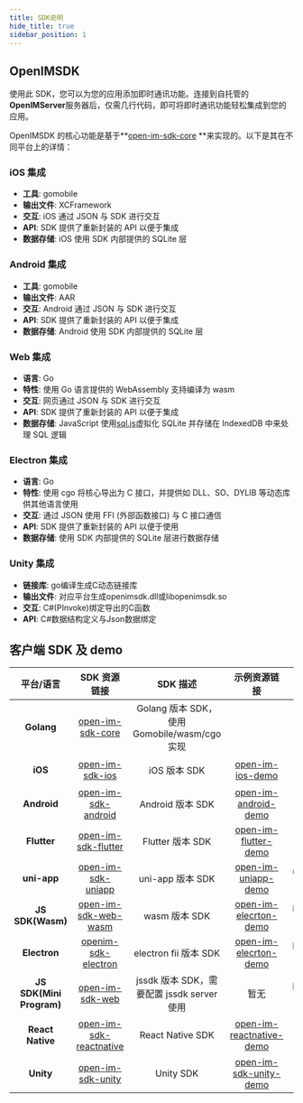 ```yaml
---
title: SDK说明
hide_title: true
sidebar_position: 1
---
```


## OpenIMSDK

使用此 SDK，您可以为您的应用添加即时通讯功能。连接到自托管的**OpenIMServer**服务器后，仅需几行代码，即可将即时通讯功能轻松集成到您的应用。

OpenIMSDK 的核心功能是基于**[open-im-sdk-core](https://github.com/openimsdk/openim-sdk-core) **来实现的。以下是其在不同平台上的详情：

### iOS 集成

- **工具**: gomobile
- **输出文件**: XCFramework
- **交互**: iOS 通过 JSON 与 SDK 进行交互
- **API**: SDK 提供了重新封装的 API 以便于集成
- **数据存储**: iOS 使用 SDK 内部提供的 SQLite 层

### Android 集成

- **工具**: gomobile
- **输出文件**: AAR
- **交互**: Android 通过 JSON 与 SDK 进行交互
- **API**: SDK 提供了重新封装的 API 以便于集成
- **数据存储**: Android 使用 SDK 内部提供的 SQLite 层

### Web 集成

- **语言**: Go
- **特性**: 使用 Go 语言提供的 WebAssembly 支持编译为 wasm
- **交互**: 网页通过 JSON 与 SDK 进行交互
- **API**: SDK 提供了重新封装的 API 以便于集成
- **数据存储**: JavaScript 使用[sql.js](https://sql.js.org/)虚拟化 SQLite 并存储在 IndexedDB 中来处理 SQL 逻辑

### Electron 集成

- **语言**: Go
- **特性**: 使用 cgo 将核心导出为 C 接口，并提供如 DLL、SO、DYLIB 等动态库供其他语言使用
- **交互**: 通过 JSON 使用 FFI (外部函数接口) 与 C 接口通信
- **API**: SDK 提供了重新封装的 API 以便于使用
- **数据存储**: 使用 SDK 内部提供的 SQLite 层进行数据存储

### Unity 集成

- **链接库**: go编译生成C动态链接库
- **输出文件**: 对应平台生成openimsdk.dll或libopenimsdk.so
- **交互**: C#(PInvoke)绑定导出的C函数
- **API**: C#数据结构定义与Json数据绑定

## 客户端 SDK 及 demo

|        平台/语言         |                                  SDK 资源链接                                   |                   SDK 描述                   |                                   示例资源链接                                   |       描述        |
| :----------------------: | :-----------------------------------------------------------------------------: | :------------------------------------------: | :------------------------------------------------------------------------------: | :---------------: |
|        **Golang**        |        [open-im-sdk-core](https://github.com/openimsdk/openim-sdk-core)        | Golang 版本 SDK，使用 Gomobile/wasm/cgo 实现 |                                                                                  |                   |
|         **iOS**          |         [open-im-sdk-ios](https://github.com/openimsdk/open-im-sdk-ios)         |                 iOS 版本 SDK                 |        [open-im-ios-demo](https://github.com/openimsdk/open-im-ios-demo)         |     iOS 示例      |
|       **Android**        |     [open-im-sdk-android](https://github.com/openimsdk/open-im-sdk-android)     |               Android 版本 SDK               |    [open-im-android-demo](https://github.com/openimsdk/open-im-android-demo)     |   Android 示例    |
|       **Flutter**        |     [open-im-sdk-flutter](https://github.com/openimsdk/open-im-sdk-flutter)     |               Flutter 版本 SDK               |    [open-im-flutter-demo](https://github.com/openimsdk/open-im-flutter-demo)     |   Flutter 示例    |
|       **uni-app**        |      [open-im-sdk-uniapp](https://github.com/openimsdk/open-im-sdk-uniapp)      |               uni-app 版本 SDK               |     [open-im-uniapp-demo](https://github.com/openimsdk/open-im-uniapp-demo)      |   uni-app 示例    |
|     **JS SDK(Wasm)**     |    [open-im-sdk-web-wasm](https://github.com/openimsdk/open-im-sdk-web-wasm)    |                wasm 版本 SDK                 |     [open-im-elecrton-demo](https://github.com/openimsdk/openim-electron-demo)     |   Electron 示例   |
|     **Electron**     |    [openim-sdk-electron](https://github.com/openimsdk/openim-sdk-electron)    |                electron fii 版本 SDK                 |     [open-im-elecrton-demo](https://github.com/openimsdk/openim-electron-demo)     |   Electron 示例   |
| **JS SDK(Mini Program)** |         [open-im-sdk-web](https://github.com/openimsdk/open-im-sdk-web)         |  jssdk 版本 SDK，需要配置 jssdk server 使用   |                                       暂无                                       |   Electron 示例   |
|     **React Native**     | [open-im-sdk-reactnative](https://github.com/openimsdk/open-im-sdk-reactnative) |               React Native SDK              | [open-im-reactnative-demo](https://github.com/openimsdk/openim-reactnative-demo) | React Native 示例 |
|     **Unity**            | [open-im-sdk-unity](https://github.com/openimsdk/open-im-sdk-unity.git)       |               Unity SDK                      | [open-im-sdk-unity-demo](https://github.com/openimsdk/open-im-unity-demo.git)    | Unity 示例 |

